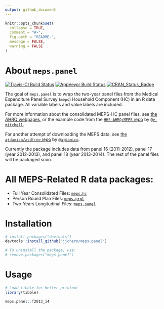 ```yaml
---
output: github_document
---
```


<!-- README.md is generated from README.Rmd. Please edit that file -->

```r
knitr::opts_chunk$set(
  collapse = TRUE,
  comment = "#>",
  fig.path = "README-",
  message = FALSE,
  warning = FALSE
)
```

# About `meps.panel`

[![Travis-CI Build Status](https://travis-ci.org/jjchern/meps.panel.svg?branch=master)](https://travis-ci.org/jjchern/meps.panel)
[![AppVeyor Build Status](https://ci.appveyor.com/api/projects/status/github/jjchern/meps.panel?branch=master&svg=true)](https://ci.appveyor.com/project/jjchern/meps.panel)
[![CRAN_Status_Badge](http://www.r-pkg.org/badges/version/meps.panel)](https://cran.r-project.org/package=meps.panel)

The goal of `meps.panel` is to wrap the two-year panel files from the 
Medical Expenditure Panel Survey (`meps`) Household Component (HC) in an R 
data package. All variable labels and value labels are included.

For more information about the consolidated MEPS-HC panel files, see [the AHRQ webpages](https://meps.ahrq.gov/mepsweb/data_stats/download_data_files_results.jsp?cboDataYear=All&cboDataTypeY=1%2CHousehold+Full+Year+File&buttonYearandDataType=Search&cboPufNumber=All&SearchTitle=Longitudinal), or the example code from the [`HHS-AHRQ/MEPS` repo](https://github.com/HHS-AHRQ/MEPS) by [`@e-mitchell`](https://github.com/e-mitchell).

For another attempt of downloading the MEPS data, see [the `ajdamico/asdfree` repo ](https://github.com/ajdamico/asdfree/tree/master/Medical%20Expenditure%20Panel%20Survey) by [`@ajdamico`](https://github.com/ajdamico).

Currently the package includes data from panel 16 (2011-2012), panel 17 
(year 2012-2013), and panel 18 (year 2013-2014). The rest of the panel files 
will be packaged soon.

# All MEPS-Related R data packages:

- Full Year Consolidated Files: [`meps.hc`](https://github.com/jjchern/meps.hc)
- Person Round Plan Files: [`meps.prpl`](https://github.com/jjchern/meps.prpl)
- Two-Years Longitudinal Files: [`meps.panel`](https://github.com/jjchern/meps.panel)

# Installation

```R
# install.packages("devtools")
devtools::install_github("jjchern/meps.panel")

# To uninstall the package, use:
# remove.packages("meps.panel")
```

# Usage

```r
# Load tibble for better printout
library(tibble)

meps.panel::f2013_14
```

